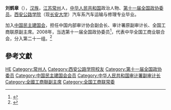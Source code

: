 '''刘鹤章'''（{{bd|1941年||}}），[[汉族|汉族]]，[[江苏|江苏]][[常州|常州]]人，[[中华人民共和国|中华人民共和国]]政治人物、[[第十一届全国政协委员|第十一届全国政协委员]]。[[西安公路学院|西安公路学院]]（现[[长安大学|长安大学]]）汽车系汽车运输与修理专业毕业。

加入[[中国民主建国会|中国民主建国会]]，担任中国内部审计协会副会长、审计署原副审计长、全国工商联原副主席。2008年，当选第十一届全国政协委员<ref>{{cite news|title=第十一届全国政协委员名单|url=http://www.indaa.com.cn/zt/2009qglh/zxzs/200903/t20090303_127573.html|accessdate=2013-04-09|newspaper=新华社北京1月25日电 中国人民政治协商会议第十一届全国委员会委员名单(共2237人，2008年1月25日政协第十届全国委员会常务委员会第二十次会议通过)|date=2008年1月25日|deadurl=yes|archiveurl=https://web.archive.org/web/20130928014403/http://www.indaa.com.cn/zt/2009qglh/zxzs/200903/t20090303_127573.html|archivedate=2013年9月28日}}</ref>，代表中华全国工商业联合会，分入第二十一组。<ref>{{cite news|title=全国政协信息-刘鹤章|url=http://www.cppcc.gov.cn/CMS/wylibary/showJcwyxtInfoWylibary.action?tabJcwyxt.guid=11W0007090&wytype=wjwy|accessdate=2013-04-11|newspaper=全国政协委员会|archive-date=2019-06-08|archive-url=https://web.archive.org/web/20190608093827/http://www.cppcc.gov.cn/CMS/wylibary/showJcwyxtInfoWylibary.action?tabJcwyxt.guid=11W0007090&wytype=wjwy|dead-url=no}}</ref>

== 參考文獻 ==
{{reflist}}

{{中国政治人物小作品}}
{{中华全国工商业联合会第八届执行委员会}}
{{中华全国工商业联合会第九届执行委员会}}

{{Authority control}}
{{DEFAULTSORT:Liu刘}}
[[Category:刘姓|HE]]
[[Category:常州人|Category:常州人]]
[[Category:西安公路学院校友|Category:西安公路学院校友]]
[[Category:第十一届全国政协委员|Category:第十一届全国政协委员]]
[[Category:中国民主建国会会员|Category:中国民主建国会会员]]
[[Category:中华人民共和国审计署副审计长|Category:中华人民共和国审计署副审计长]]
[[Category:全國工商聯副主席|Category:全國工商聯副主席]]
[[Category:全国工商联常委|Category:全国工商联常委]]